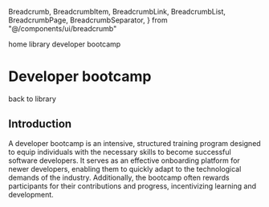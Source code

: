   Breadcrumb,
  BreadcrumbItem,
  BreadcrumbLink,
  BreadcrumbList,
  BreadcrumbPage,
  BreadcrumbSeparator,
} from "@/components/ui/breadcrumb"

<Breadcrumb>
  <BreadcrumbList>
    <BreadcrumbItem>
      <BreadcrumbLink href="/">home</BreadcrumbLink>
    </BreadcrumbItem>
    <BreadcrumbSeparator />
    <BreadcrumbItem>
      <BreadcrumbLink href="/library">library</BreadcrumbLink>
    </BreadcrumbItem>
    <BreadcrumbSeparator />
    <BreadcrumbItem>
      <BreadcrumbPage>developer bootcamp</BreadcrumbPage>
    </BreadcrumbItem>
  </BreadcrumbList>
</Breadcrumb>

# Developer bootcamp

<Link className="underline text-blue-500" href="/library">back to library</Link>

## Introduction
A developer bootcamp is an intensive, structured training program designed to equip individuals with the necessary skills to become successful software developers. It serves as an effective onboarding platform for newer developers, enabling them to quickly adapt to the technological demands of the industry. Additionally, the bootcamp often rewards participants for their contributions and progress, incentivizing learning and development.